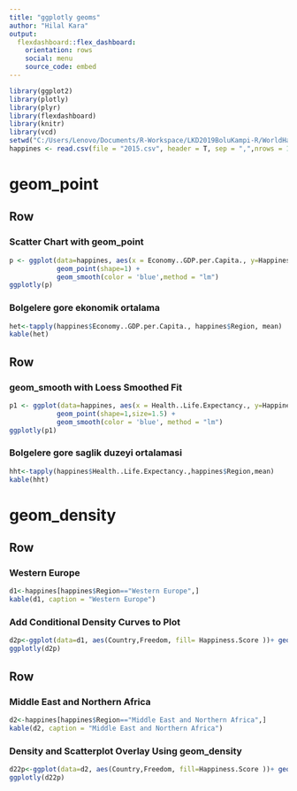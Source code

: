 ```yaml
---
title: "ggplotly geoms"
author: "Hilal Kara"
output: 
  flexdashboard::flex_dashboard:
    orientation: rows
    social: menu
    source_code: embed
---
```


```r
library(ggplot2)
library(plotly)
library(plyr)
library(flexdashboard)
library(knitr)
library(vcd)
setwd("C:/Users/Lenovo/Documents/R-Workspace/LKD2019BoluKampi-R/WorldHappinessReport")
happines <- read.csv(file = "2015.csv", header = T, sep = ",",nrows = 100)
```

geom_point
=======================================================================

Row
-----------------------------------------------------------------------

### Scatter Chart with geom_point

```r
p <- ggplot(data=happines, aes(x = Economy..GDP.per.Capita., y=Happiness.Score, color=Region)) +
            geom_point(shape=1) +
            geom_smooth(color = 'blue',method = "lm")
ggplotly(p)
```


### Bolgelere gore ekonomik ortalama

```r
het<-tapply(happines$Economy..GDP.per.Capita., happines$Region, mean)
kable(het)
```

Row
-----------------------------------------------------------------------

### geom_smooth with Loess Smoothed Fit

```r
p1 <- ggplot(data=happines, aes(x = Health..Life.Expectancy., y=Happiness.Score, color=Region)) +
            geom_point(shape=1,size=1.5) +
            geom_smooth(color = 'blue', method = "lm")
ggplotly(p1)
```

### Bolgelere gore saglik duzeyi ortalamasi

```r
hht<-tapply(happines$Health..Life.Expectancy.,happines$Region,mean)
kable(hht)
```

geom_density
=======================================================================

Row
-----------------------------------------------------------------------

### Western Europe

```r
d1<-happines[happines$Region=="Western Europe",]
kable(d1, caption = "Western Europe")
```

### Add Conditional Density Curves to Plot

```r
d2p<-ggplot(data=d1, aes(Country,Freedom, fill= Happiness.Score ))+ geom_bar(stat = "identity", position = "dodge") 
ggplotly(d2p)
```

Row
-----------------------------------------------------------------------

### Middle East and Northern Africa

```r
d2<-happines[happines$Region=="Middle East and Northern Africa",]
kable(d2, caption = "Middle East and Northern Africa")
```

### Density and Scatterplot Overlay Using geom_density

```r
d22p<-ggplot(data=d2, aes(Country,Freedom, fill=Happiness.Score ))+ geom_bar(position = "dodge",stat = "identity") 
ggplotly(d22p)
```
